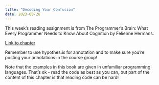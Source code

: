 ```yaml
---
title: "Decoding Your Confusion"
date: 2023-08-28
---
```


<!-- This week's assignment is in a book available through O'Reilly Safari Online Learning. UNL's library provides access to these resources for free, if you follow these instructions: -->

<!-- 1. [O'Reilly Media page](https://www.safaribooksonline.com/library/view/temporary-access/?orpq) -->
<!-- 2. Enter your UNL email address when prompted. Log in with your UNL credentials. -->
<!-- 3. Go to [The Programmer's Brain](https://www.oreilly.com/library/view/the-programmers-brain/9781617298677/Text/ch01.htm) by Felienne Hermans, Chapter 1. -->
<!-- 4. Start annotating! Don't forget to post your annotations to the class group! -->

<!-- ![](oreilly-prog-brain.gif){fig-alt="A gif showing the steps to log in to O'Reilly Books using UNL's connection. Go to the link provided in step 1. Click on 'institution not found' and enter your UNL email address when prompted. Log in with your UNL Credentials. Navigate to the URL given in step 3. Start annotating."} -->

This week's reading assignment is from The Programmer's Brain: What Every Programmer Needs to Know About Cognition by Felienne Hermans.

[Link to chapter](https://unl.alma.exlibrisgroup.com/leganto/public/01UON_LINC/citation/12345046000006387?auth=SAML)

Remember to use hypothes.is for annotation and to make sure you're posting your annotations in the course group!

Note that the examples in this book are given in unfamiliar programming languages. That's ok - read the code as best as you can, but part of the content of this chapter is that reading code can be hard!
